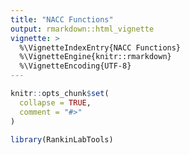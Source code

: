 ```yaml
---
title: "NACC Functions"
output: rmarkdown::html_vignette
vignette: >
  %\VignetteIndexEntry{NACC Functions}
  %\VignetteEngine{knitr::rmarkdown}
  %\VignetteEncoding{UTF-8}
---
```


```r
knitr::opts_chunk$set(
  collapse = TRUE,
  comment = "#>"
)
```

```r
library(RankinLabTools)
```
